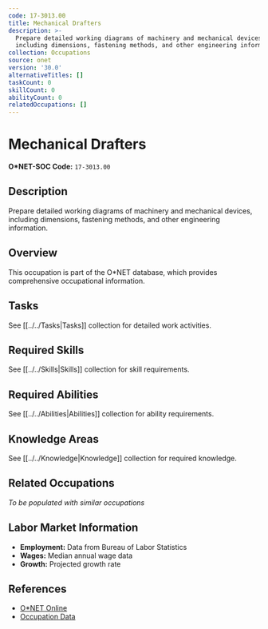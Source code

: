 ```yaml
---
code: 17-3013.00
title: Mechanical Drafters
description: >-
  Prepare detailed working diagrams of machinery and mechanical devices,
  including dimensions, fastening methods, and other engineering information.
collection: Occupations
source: onet
version: '30.0'
alternativeTitles: []
taskCount: 0
skillCount: 0
abilityCount: 0
relatedOccupations: []
---
```

# Mechanical Drafters

**O*NET-SOC Code:** `17-3013.00`

## Description

Prepare detailed working diagrams of machinery and mechanical devices, including dimensions, fastening methods, and other engineering information.

## Overview

This occupation is part of the O*NET database, which provides comprehensive occupational information.

## Tasks

See [[../../Tasks|Tasks]] collection for detailed work activities.

## Required Skills

See [[../../Skills|Skills]] collection for skill requirements.

## Required Abilities

See [[../../Abilities|Abilities]] collection for ability requirements.

## Knowledge Areas

See [[../../Knowledge|Knowledge]] collection for required knowledge.

## Related Occupations

*To be populated with similar occupations*

## Labor Market Information

- **Employment:** Data from Bureau of Labor Statistics
- **Wages:** Median annual wage data
- **Growth:** Projected growth rate

## References

- [O*NET Online](https://www.onetonline.org/link/summary/17-3013.00)
- [Occupation Data](https://www.onetcenter.org/)
